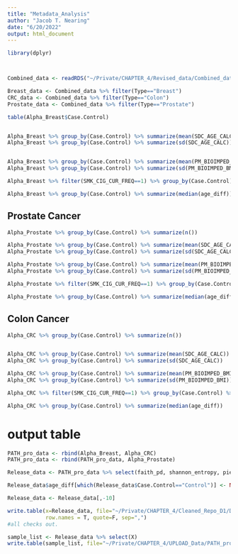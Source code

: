 ```yaml
---
title: "Metadata_Analysis"
author: "Jacob T. Nearing"
date: "6/20/2022"
output: html_document
---
```


```r
library(dplyr)



Combined_data <- readRDS("~/Private/CHAPTER_4/Revised_data/Combined_data_PATH_Pro.RDS")

Breast_data <- Combined_data %>% filter(Type=="Breast")
CRC_data <- Combined_data %>% filter(Type=="Colon")
Prostate_data <- Combined_data %>% filter(Type=="Prostate")
```





```r
table(Alpha_Breast$Case.Control)


Alpha_Breast %>% group_by(Case.Control) %>% summarize(mean(SDC_AGE_CALC))
Alpha_Breast %>% group_by(Case.Control) %>% summarize(sd(SDC_AGE_CALC))


Alpha_Breast %>% group_by(Case.Control) %>% summarize(mean(PM_BIOIMPED_BMI))
Alpha_Breast %>% group_by(Case.Control) %>% summarize(sd(PM_BIOIMPED_BMI))

Alpha_Breast %>% filter(SMK_CIG_CUR_FREQ==1) %>% group_by(Case.Control) %>% summarize(n())

Alpha_Breast %>% group_by(Case.Control) %>% summarize(median(age_diff))
```


## Prostate Cancer

```r
Alpha_Prostate %>% group_by(Case.Control) %>% summarize(n())

Alpha_Prostate %>% group_by(Case.Control) %>% summarize(mean(SDC_AGE_CALC))
Alpha_Prostate %>% group_by(Case.Control) %>% summarize(sd(SDC_AGE_CALC))

Alpha_Prostate %>% group_by(Case.Control) %>% summarize(mean(PM_BIOIMPED_BMI))
Alpha_Prostate %>% group_by(Case.Control) %>% summarize(sd(PM_BIOIMPED_BMI))

Alpha_Prostate %>% filter(SMK_CIG_CUR_FREQ==1) %>% group_by(Case.Control) %>% summarize(n())

Alpha_Prostate %>% group_by(Case.Control) %>% summarize(median(age_diff))
```

## Colon Cancer

```r
Alpha_CRC %>% group_by(Case.Control) %>% summarize(n())


Alpha_CRC %>% group_by(Case.Control) %>% summarize(mean(SDC_AGE_CALC))
Alpha_CRC %>% group_by(Case.Control) %>% summarize(sd(SDC_AGE_CALC))

Alpha_CRC %>% group_by(Case.Control) %>% summarize(mean(PM_BIOIMPED_BMI))
Alpha_CRC %>% group_by(Case.Control) %>% summarize(sd(PM_BIOIMPED_BMI))

Alpha_CRC %>% filter(SMK_CIG_CUR_FREQ==1) %>% group_by(Case.Control) %>% summarize(n())

Alpha_CRC %>% group_by(Case.Control) %>% summarize(median(age_diff))
```


# output table
```r

PATH_pro_data <- rbind(Alpha_Breast, Alpha_CRC)
PATH_pro_data <- rbind(PATH_pro_data, Alpha_Prostate)

Release_data <- PATH_pro_data %>% select(faith_pd, shannon_entropy, pielou_evenness, observed_features, X, Case.Control, age_diff, Type, CaseID, SMK_CIG_CUR_FREQ, SDC_GENDER)

Release_data$age_diff[which(Release_data$Case.Control=="Control")] <- NA

Release_data <- Release_data[,-10]

write.table(x=Release_data, file="~/Private/CHAPTER_4/Cleaned_Repo_D1/Data/Prospective/PATH_metadata.csv", col.names=NA,
            row.names = T, quote=F, sep=",")
#all checks out.
```

```r
sample_list <- Release_data %>% select(X)
write.table(sample_list, file="~/Private/CHAPTER_4/UPLOAD_Data/PATH_pro_samps.txt", col.names=NA, quote=F, sep=" ")
```

